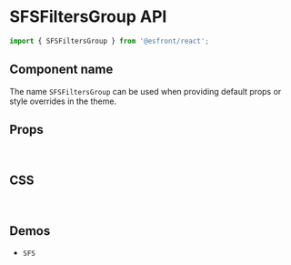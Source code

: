 
<Meta title="Components API/SFSFiltersGroup" />

# SFSFiltersGroup API

```js
import { SFSFiltersGroup } from '@esfront/react';
```

## Component name

The name `SFSFiltersGroup` can be used when providing default props or style overrides in the theme.

## Props

<TableInterface name="SFSFiltersGroupProps" variant="props" />

<br />

## CSS

<TableInterface name="SFSFiltersGroupClasses" variant="css" />

<br />

## Demos

<ul>
  <li>
    <LinkTo kind="components-sfs" story="demo">
      <code>SFS</code>
    </LinkTo>
  </li>
</ul>
